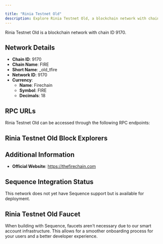```yaml
---

title: "Rinia Testnet Old"
description: Explore Rinia Testnet Old, a blockchain network with chain ID 9170. Learn about its native currency, Firechain, and how to interact with the network.
---
```




Rinia Testnet Old is a blockchain network with chain ID 9170.

## Network Details

- **Chain ID**: 9170
- **Chain Name**: FIRE
- **Short Name**: _old_tfire
- **Network ID**: 9170
- **Currency**: 
  - **Name**: Firechain
  - **Symbol**: FIRE
  - **Decimals**: 18

## RPC URLs

Rinia Testnet Old can be accessed through the following RPC endpoints:



## Rinia Testnet Old Block Explorers



## Additional Information

- **Official Website**: https://thefirechain.com

## Sequence Integration Status

This network does not yet have Sequence support but is available for deployment.

## Rinia Testnet Old Faucet

When building with Sequence, faucets aren't necessary due to our smart account infrastructure. This allows for a smoother onboarding process for your users and a better developer experience.
